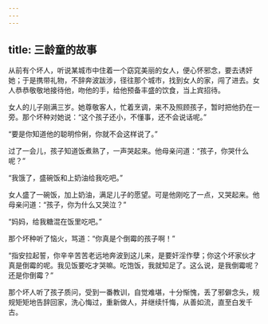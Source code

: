 ```yaml
---
---
---
```

title: 三龄童的故事
---




从前有个坏人，听说某城市中住着一个窈窕美丽的女人，便心怀邪念，要去诱奸她；于是携带礼物，不辞奔波跋涉，径往那个城市，找到女人的家，闯了进去。女人恭恭敬敬地接待他，吻他的手，给他预备丰盛的饮食，当上宾招待。

女人的儿子刚满三岁。她尊敬客人，忙着烹调，来不及照顾孩子，暂时把他扔在一旁。那个坏种对她说：“这个孩子还小，不懂事，还不会说话呢。”

“要是你知道他的聪明伶俐，你就不会这样说了。”

过了一会儿，孩子知道饭煮熟了，一声哭起来。他母亲问道：“孩子，你哭什么呢？”

“我饿了，盛碗饭和上奶油给我吃吧。”

女人盛了一碗饭，加上奶油，满足儿子的愿望。可是他刚吃了一点，又哭起来。他母亲问道：“孩子，你为什么又哭泣？”

“妈妈，给我糖混在饭里吃吧。”

那个坏种听了恼火，骂道：“你真是个倒霉的孩子啊！”

“指安拉起誓，你辛辛苦苦老远地奔波到这儿来，是要奸淫作孽；你这个坏家伙才真是倒霉的呢。我见饭要吃才哭嘛。吃饱饭，我就知足了。这么说，是我倒霉呢？还是你倒霉？”

那个坏人听了孩子质问，受到一番教训，自觉难堪，十分惭愧，丢了邪僻念头，规规矩矩地告辞回家，洗心悔过，重新做人，并继续忏悔，从善如流，直至白发千古。